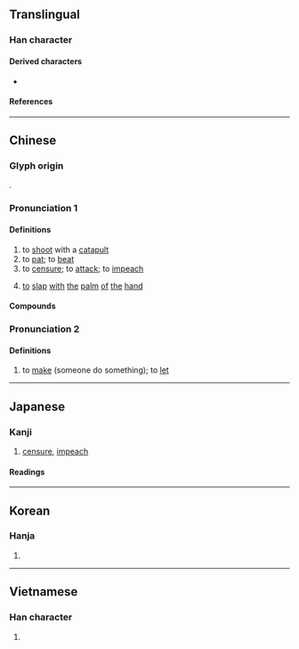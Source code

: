 {{also|拌}}
{{character info}}
==Translingual==

===Han character===
{{Han char|rn=64|rad=手|as=05|sn=8|four=51049|canj=QMFJ|ids=⿰扌平}}

====Derived characters====
* {{l|mul|[[𪮂]]}}

====References====
{{Han ref|kx=0422.150|dkj=11905|dj=0770.130|hdz=31850.040|uh=62A8}}

----

==Chinese==
{{zh-forms}}

===Glyph origin===
{{Han etym}}
{{Han compound|手|alt1=扌|平|ls=psc|c1=s|c2=p}}.

===Pronunciation 1===
{{zh-pron
|m=pēng
|c=ping1,ping4,paang1
|h=pfs=phiâng
|md=pĕng
|mn=phiⁿ/piaⁿ/pêng
|w=1phan
|mc=y
|oc=y
|cat=v
}}

====Definitions====
{{zh-hanzi}}

# to [[shoot]] with a [[catapult]]
# to [[pat]]; to [[beat]]
# to [[censure]]; to [[attack]]; to [[impeach]]
# {{lb|zh|Hakka}} [[to]] [[slap]] [[with]] [[the]] [[palm]] [[of]] [[the]] [[hand]]

====Compounds====
{{zh-der|大肆抨擊|抨擊|抨彈}}

===Pronunciation 2===
{{zh-pron
|m=bēng
|cat=v
}}

====Definitions====
{{zh-hanzi}}

# to [[make]] (someone do something); to [[let]]

----

==Japanese==

===Kanji===
{{ja-kanji|grade=|rs=手05}}

# [[censure]], [[impeach]]

====Readings====
{{ja-readings
|on=ほう, ひょう, びょう
|kun=はじく
}}

----

==Korean==

===Hanja===
{{ko-hanja|평}}

# {{rfdef|ko|sort=手05}}

----

==Vietnamese==

===Han character===
{{vi-readings|rs=手05|reading=banh}}

# {{rfdef|vi|sort=手05}}